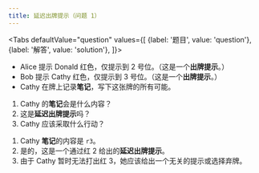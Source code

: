 ```yaml
---
title: 延迟出牌提示（问题 1）
---
```



<BeginnersGuideProgress id="delayed-play-clues-question-1" />

<Tabs
  defaultValue="question"
  values={[
    {label: '题目', value: 'question'},
    {label: '解答', value: 'solution'},
  ]}>
<TabItem value="question">

- Alice 提示 Donald 红色，仅提示到 2 号位。（这是一个**出牌提示**。）
- Bob 提示 Cathy 红色，仅提示到 3 号位。（这是一个**出牌提示**。）
- Cathy 在牌上记录**笔记**，写下这张牌的所有可能。

1. Cathy 的**笔记**会是什么内容？
1. 这是**延迟出牌提示**吗？
1. Cathy 应该采取什么行动？

</TabItem>
<TabItem value="solution">

1. Cathy **笔记**的内容是 `r3`。
1. 是的，这是一个通过红 2 给出的**延迟出牌提示**。
1. 由于 Cathy 暂时无法打出红 3，她应该给出一个无关的提示或选择弃牌。

</TabItem>
</Tabs>

<DelayedPlayCluesQuestion1 />
